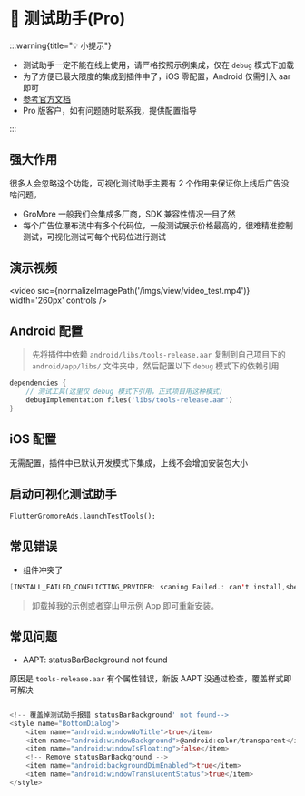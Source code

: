 
# 🧪 测试助手(Pro)

:::warning{title="💡 小提示"}

 - 测试助手一定不能在线上使用，请严格按照示例集成，仅在 `debug` 模式下加载
 - 为了方便已最大限度的集成到插件中了，iOS 零配置，Android 仅需引入 aar 即可
 - [参考官方文档](https://www.csjplatform.com/union/media/union/download/detail?id=142&docId=27626&osType=android)
 - Pro 版客户，如有问题随时联系我，提供配置指导

:::

## 强大作用

很多人会忽略这个功能，可视化测试助手主要有 2 个作用来保证你上线后广告没啥问题。

- GroMore 一般我们会集成多厂商，SDK 兼容性情况一目了然
- 每个广告位瀑布流中有多个代码位，一般测试展示价格最高的，很难精准控制测试，可视化测试可每个代码位进行测试

## 演示视频

<video src={normalizeImagePath('/imgs/view/video_test.mp4')}  width='260px' controls />

## Android 配置

> 先将插件中依赖 `android/libs/tools-release.aar` 复制到自己项目下的 `android/app/libs/` 文件夹中，然后配置以下 `debug` 模式下的依赖引用

```dart title="example/android/app/build.gradle"
dependencies {
    // 测试工具(这里仅 debug 模式下引用，正式项目用这种模式)
    debugImplementation files('libs/tools-release.aar')
}
```

## iOS 配置

无需配置，插件中已默认开发模式下集成，上线不会增加安装包大小

## 启动可视化测试助手

```dart title="example/pages/home_page.dart"
FlutterGromoreAds.launchTestTools();
```

## 常见错误

- 组件冲突了

``` java
[INSTALL_FAILED_CONFLICTING_PRVIDER: scaning Failed.: can't install,sbecause provider name .ToolsProvider (in package xxx) is already used by com.flutterads.app]
```

> 卸载掉我的示例或者穿山甲示例 App 即可重新安装。

## 常见问题

- AAPT: statusBarBackground not found

原因是 `tools-release.aar` 有个属性错误，新版 AAPT 没通过检查，覆盖样式即可解决

``` dart title="example/android/src/main/res/values/themes.xml"

<!-- 覆盖掉测试助手报错 statusBarBackground' not found-->
<style name="BottomDialog">
    <item name="android:windowNoTitle">true</item>
    <item name="android:windowBackground">@android:color/transparent</item>
    <item name="android:windowIsFloating">false</item>
    <!-- Remove statusBarBackground -->
    <item name="android:backgroundDimEnabled">true</item>
    <item name="android:windowTranslucentStatus">true</item>
</style>
```

